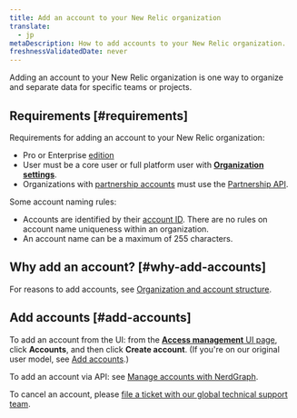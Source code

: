 ```yaml
---
title: Add an account to your New Relic organization
translate:
  - jp
metaDescription: How to add accounts to your New Relic organization. 
freshnessValidatedDate: never
---
```


Adding an account to your New Relic organization is one way to organize and separate data for specific teams or projects.

## Requirements [#requirements]

Requirements for adding an account to your New Relic organization:

* Pro or Enterprise [edition](/docs/accounts/accounts-billing/new-relic-one-pricing-billing/new-relic-one-pricing-billing#editions)
* User must be a core user or full platform user with [<DNT>**Organization settings**</DNT>](/docs/accounts/accounts-billing/new-relic-one-user-management/user-management-concepts/#admin-settings).
* Organizations with [partnership accounts](/docs/new-relic-partnerships/partner-integration-guide/partner-account-maintenance/partnership-accounts-users-subscriptions) must use the [Partnership API](/docs/new-relic-partnerships/partner-integration-guide/partner-account-maintenance/partner-api).

Some account naming rules:

* Accounts are identified by their [account ID](/docs/accounts/accounts-billing/account-structure/account-id). There are no rules on account name uniqueness within an organization.
* An account name can be a maximum of 255 characters.

## Why add an account? [#why-add-accounts]

For reasons to add accounts, see [Organization and account structure](/docs/accounts/accounts-billing/account-structure/new-relic-account-structure).

## Add accounts [#add-accounts]

To add an account from the UI: from the [<DNT>**Access management**</DNT> UI page](https://one.newrelic.com/admin-portal/organizations/organization-detail), click <DNT>**Accounts**</DNT>, and then click <DNT>**Create account**</DNT>. (If you're on our original user model, see [Add accounts](/docs/accounts/original-accounts-billing/original-users-roles/parent-child-account-structure/#creating).)

To add an account via API: see [Manage accounts with NerdGraph](/docs/apis/nerdgraph/examples/manage-accounts-nerdgraph).

To cancel an account, please [file a ticket with our global technical support team](/docs/new-relic-solutions/solve-common-issues/find-help-use-support-portal/#file-ticket).
